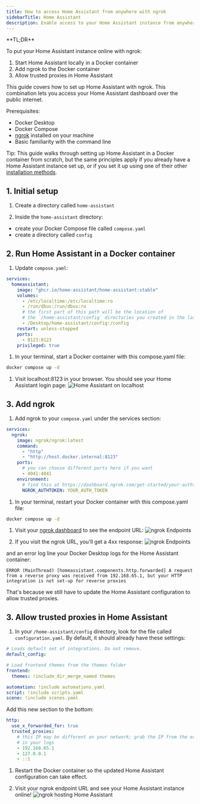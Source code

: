 ```yaml
---
title: How to access Home Assistant from anywhere with ngrok
sidebarTitle: Home Assistant
description: Enable access to your Home Assistant instance from anywhere with ngrok.
---
```


<Tip>
**TL;DR**



To put your Home Assistant instance online with ngrok:

1. Start Home Assistant locally in a Docker container
1. Add ngrok to the Docker container
1. Allow trusted proxies in Home Assistant
</Tip>

This guide covers how to set up Home Assistant with ngrok. This combination lets you access your Home Assistant dashboard over the public internet.

Prerequisites:

- Docker Desktop
- Docker Compose
- [ngrok](https://download.ngrok.com) installed on your machine
- Basic familiarity with the command line

Tip: This guide walks through setting up Home Assistant in a Docker container from scratch, but the same principles apply if you already have a Home Assistant instance set up, or if you set it up using one of their other [installation methods](https://www.home-assistant.io/installation/).

## 1. Initial setup

1. Create a directory called `home-assistant`

1. Inside the `home-assistant` directory:

- create your Docker Compose file called `compose.yaml`
- create a directory called `config`

## 2. Run Home Assistant in a Docker container

1. Update `compose.yaml`:

```yaml
services:
  homeassistant:
    image: "ghcr.io/home-assistant/home-assistant:stable"
    volumes:
      - /etc/localtime:/etc/localtime:ro
      - /run/dbus:/run/dbus:ro
      # the first part of this path will be the location of
      # the `/home-assistant/config` directories you created in the last step
      - /Desktop/home-assistant/config:/config
    restart: unless-stopped
    ports:
      - 8123:8123
    privileged: true
```

1. In your terminal, start a Docker container with this compose.yaml file:

```bash
docker compose up -d
```

1. Visit localhost:8123 in your browser. You should see your Home Assistant login page:
   ![Home Assistant on localhost](/img/integrations/ngrok_test_ha_locally.png)

## 3. Add ngrok

1. Add ngrok to your `compose.yaml` under the services section:

```yaml
services:
  ngrok:
    image: ngrok/ngrok:latest
    command:
      - "http"
      - "http://host.docker.internal:8123"
    ports:
      # you can choose different ports here if you want
      - 4041:4041
    environment:
      # find this at https://dashboard.ngrok.com/get-started/your-authtoken
      NGROK_AUTHTOKEN: YOUR_AUTH_TOKEN
```

1. In your terminal, restart your Docker container with this compose.yaml file:

```bash
docker compose up -d
```

1. Visit your [ngrok dashboard](https://dashboard.ngrok.com/endpoints) to see the endpoint URL:
   ![ngrok Endpoints](/img/integrations/ngrok_endpoint.png)

1. If you visit the ngrok URL, you'll get a 4xx response:
   ![ngrok Endpoints](/img/integrations/ngrok_bad_request.png)

and an error log line your Docker Desktop logs for the Home Assistant container:

```
ERROR (MainThread) [homeassistant.components.http.forwarded] A request from a reverse proxy was received from 192.168.65.1, but your HTTP integration is not set-up for reverse proxies
```

That's because we still have to update the Home Assistant configuration to allow trusted proxies.

## 3. Allow trusted proxies in Home Assistant

1. In your `/home-assistant/config` directory, look for the file called `configuration.yaml`. By default, it should already have these settings:

```yaml
# Loads default set of integrations. Do not remove.
default_config:

# Load frontend themes from the themes folder
frontend:
  themes: !include_dir_merge_named themes

automation: !include automations.yaml
script: !include scripts.yaml
scene: !include scenes.yaml
```

Add this new section to the bottom:

```yaml
http:
  use_x_forwarded_for: true
  trusted_proxies:
    # this IP may be different on your network; grab the IP from the error message
    # in your logs
    - 192.168.65.1
    - 127.0.0.1
    - ::1
```

1. Restart the Docker container so the updated Home Assistant configuration can take effect.

1. Visit your ngrok endpoint URL and see your Home Assistant instance online!
   ![ngrok hosting Home Assistant](/img/integrations/ngrok_home_assistant_online.png)
